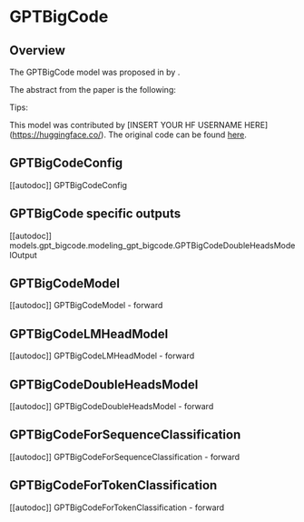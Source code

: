<!--Copyright 2023 The HuggingFace Team. All rights reserved.

Licensed under the Apache License, Version 2.0 (the "License"); you may not use this file except in compliance with
the License. You may obtain a copy of the License at

http://www.apache.org/licenses/LICENSE-2.0

Unless required by applicable law or agreed to in writing, software distributed under the License is distributed on
an "AS IS" BASIS, WITHOUT WARRANTIES OR CONDITIONS OF ANY KIND, either express or implied. See the License for the
specific language governing permissions and limitations under the License.
-->

# GPTBigCode

## Overview

The GPTBigCode model was proposed in [<INSERT PAPER NAME HERE>](<INSERT PAPER LINK HERE>) by <INSERT AUTHORS HERE>.
<INSERT SHORT SUMMARY HERE>

The abstract from the paper is the following:

*<INSERT PAPER ABSTRACT HERE>*

Tips:

<INSERT TIPS ABOUT MODEL HERE>

This model was contributed by [INSERT YOUR HF USERNAME HERE](https://huggingface.co/<INSERT YOUR HF USERNAME HERE>).
The original code can be found [here](<INSERT LINK TO GITHUB REPO HERE>).


## GPTBigCodeConfig

[[autodoc]] GPTBigCodeConfig

## GPTBigCode specific outputs

[[autodoc]] models.gpt_bigcode.modeling_gpt_bigcode.GPTBigCodeDoubleHeadsModelOutput

## GPTBigCodeModel

[[autodoc]] GPTBigCodeModel
    - forward

## GPTBigCodeLMHeadModel

[[autodoc]] GPTBigCodeLMHeadModel
    - forward

## GPTBigCodeDoubleHeadsModel

[[autodoc]] GPTBigCodeDoubleHeadsModel
    - forward

## GPTBigCodeForSequenceClassification

[[autodoc]] GPTBigCodeForSequenceClassification
    - forward

## GPTBigCodeForTokenClassification

[[autodoc]] GPTBigCodeForTokenClassification
    - forward
